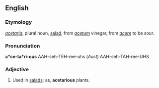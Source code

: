 ==English==

===Etymology===
{{etyl|la|en}} ''[[acetaria]]'', plural noun, [[salad]], from ''[[acetum]]'' vinegar, from ''[[acere]]'' to be sour.

===Pronunciation===
'''a*ce-ta*ri-ous'''
AAH-seh-TEH-ree-uhs (''Aust'') AAH-seh-TAH-ree-UHS

===Adjective===
{{en-adj}}

# Used in [[salads]]; as, '''acetarious''' plants.